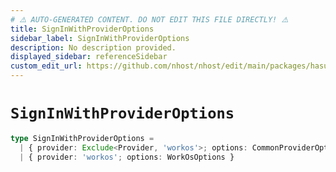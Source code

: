 ```yaml
---
# ⚠️ AUTO-GENERATED CONTENT. DO NOT EDIT THIS FILE DIRECTLY! ⚠️
title: SignInWithProviderOptions
sidebar_label: SignInWithProviderOptions
description: No description provided.
displayed_sidebar: referenceSidebar
custom_edit_url: https://github.com/nhost/nhost/edit/main/packages/hasura-auth-js/src/utils/types.ts#L69
---
```


# `SignInWithProviderOptions`

```ts
type SignInWithProviderOptions =
  | { provider: Exclude<Provider, 'workos'>; options: CommonProviderOptions }
  | { provider: 'workos'; options: WorkOsOptions }
```
